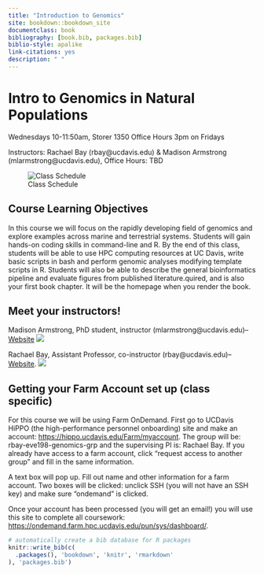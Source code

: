 ```yaml
--- 
title: "Introduction to Genomics"
site: bookdown::bookdown_site
documentclass: book
bibliography: [book.bib, packages.bib]
biblio-style: apalike
link-citations: yes
description: " "
---
```

# Intro to Genomics in Natural Populations
Wednesdays 10-11:50am, Storer 1350
Office Hours 3pm on Fridays

Instructors:  Rachael Bay (rbay@ucdavis.edu) & Madison Armstrong (mlarmstrong@ucdavis.edu), Office Hours: TBD

![Class Schedule](./figs/schedule.png)

## Course Learning Objectives
In this course we will focus on the rapidly developing field of genomics and explore examples across marine and terrestrial systems. Students will gain hands-on coding skills in command-line and R. By the end of this class, students will be able to use HPC computing resources at UC Davis, write basic scripts in bash and perform genomic analyses modifying template scripts in R. Students will also be able to describe the general bioinformatics pipeline and  evaluate figures from published literature.quired, and is also your first book chapter. It will be the homepage when you render the book.

## Meet your instructors!

Madison Armstrong, PhD student, instructor (mlarmstrong@ucdavis.edu)-- [Website](https://madisonarmstrong.me/)
![](./figs/Maddie Medium.png)

Rachael Bay, Assistant Professor, co-instructor (rbay@ucdavis.edu)-- [Website](https://baylab.github.io/).
![](./figs/Rachael.jpg)

## Getting your Farm Account set up (class specific)
For this course we will be using Farm OnDemand. First go to UCDavis HiPPO (the high-performance personnel onboarding) site and make an account: <https://hippo.ucdavis.edu/Farm/myaccount>. The group will be: rbay-eve198-genomics-grp and the supervising PI is: Rachael Bay. If you already have access to a farm account, click “request access to another group” and fill in the same information.

A text box will pop up. Fill out name and other information for a farm account. Two boxes will be clicked: unclick SSH (you will not have an SSH key) and make sure “ondemand” is clicked.

Once your account has been processed (you will get an email!) you will use this site to complete all coursework: <https://ondemand.farm.hpc.ucdavis.edu/pun/sys/dashboard/>.

```r
# automatically create a bib database for R packages
knitr::write_bib(c(
  .packages(), 'bookdown', 'knitr', 'rmarkdown'
), 'packages.bib')
```
